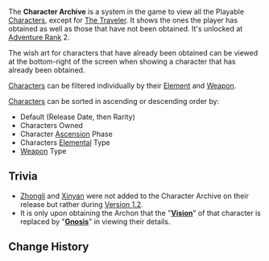 {{Terminology Infobox
|image        = Character Archive Announcement.gif
|type1        = Menus
|type2        = Game Systems
}}
The '''Character Archive''' is a system in the game to view all the Playable [[Characters]], except for [[Traveler|The Traveler]]. It shows the ones the player has obtained as well as those that have not been obtained. It's unlocked at [[Adventure Rank]] 2.

The wish art for characters that have already been obtained can be viewed at the bottom-right of the screen when showing a character that has already been obtained.

[[Characters]] can be filtered individually by their [[Element]] and [[Weapon]].

[[Characters]] can be sorted in ascending or descending order by:
*Default (Release Date, then Rarity)
*Characters Owned
*Character [[Character Ascensions|Ascension]] Phase
*Characters [[Element]]al Type
*[[Weapon]] Type

==Trivia==
*[[Zhongli]] and [[Xinyan]] were not added to the Character Archive on their release but rather during [[Version 1.2]].
* It is only upon obtaining the Archon that the "'''[[Vision]]'''" of that character is replaced by "'''[[Gnosis]]'''" in viewing their details.

==Change History==
{{Change History|1.1}}